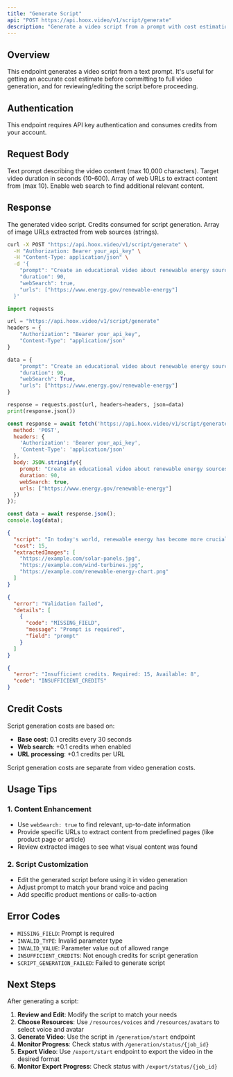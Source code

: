 ```yaml
---
title: "Generate Script"
api: "POST https://api.hoox.video/v1/script/generate"
description: "Generate a video script from a prompt with cost estimation"
---
```


## Overview

This endpoint generates a video script from a text prompt. It's useful for getting an accurate cost estimate before committing to full video generation, and for reviewing/editing the script before proceeding.

## Authentication

<Info>
This endpoint requires API key authentication and consumes credits from your account.
</Info>

## Request Body

<ParamField body="prompt" type="string" required>
  Text prompt describing the video content (max 10,000 characters).
</ParamField>

<ParamField body="duration" type="number" default="60">
  Target video duration in seconds (10-600).
</ParamField>

<ParamField body="urls" type="array">
  Array of web URLs to extract content from (max 10).
</ParamField>

<ParamField body="webSearch" type="boolean" default="false">
  Enable web search to find additional relevant content.
</ParamField>

## Response

<ResponseField name="script" type="string">
  The generated video script.
</ResponseField>

<ResponseField name="cost" type="number">
  Credits consumed for script generation.
</ResponseField>

<ResponseField name="extractedImages" type="array">
  Array of image URLs extracted from web sources (strings).
</ResponseField>

<RequestExample>

```bash cURL
curl -X POST "https://api.hoox.video/v1/script/generate" \
  -H "Authorization: Bearer your_api_key" \
  -H "Content-Type: application/json" \
  -d '{
    "prompt": "Create an educational video about renewable energy sources, focusing on solar and wind power",
    "duration": 90,
    "webSearch": true,
    "urls": ["https://www.energy.gov/renewable-energy"]
  }'
```

```python Python
import requests

url = "https://api.hoox.video/v1/script/generate"
headers = {
    "Authorization": "Bearer your_api_key",
    "Content-Type": "application/json"
}

data = {
    "prompt": "Create an educational video about renewable energy sources, focusing on solar and wind power",
    "duration": 90,
    "webSearch": True,
    "urls": ["https://www.energy.gov/renewable-energy"]
}

response = requests.post(url, headers=headers, json=data)
print(response.json())
```

```javascript JavaScript
const response = await fetch('https://api.hoox.video/v1/script/generate', {
  method: 'POST',
  headers: {
    'Authorization': 'Bearer your_api_key',
    'Content-Type': 'application/json'
  },
  body: JSON.stringify({
    prompt: "Create an educational video about renewable energy sources, focusing on solar and wind power",
    duration: 90,
    webSearch: true,
    urls: ["https://www.energy.gov/renewable-energy"]
  })
});

const data = await response.json();
console.log(data);
```

</RequestExample>

<ResponseExample>

```json Response
{
  "script": "In today's world, renewable energy has become more crucial than ever. Let's explore two of the most promising sources: solar and wind power.\n\nSolar energy harnesses the power of the sun through photovoltaic panels. These panels convert sunlight directly into electricity, providing a clean and abundant energy source. The technology has advanced significantly, making solar power more affordable and efficient than ever before.\n\nWind power, on the other hand, captures the kinetic energy of moving air through wind turbines. These towering structures can generate substantial amounts of electricity, especially in areas with consistent wind patterns.\n\nBoth technologies offer significant environmental benefits, reducing our dependence on fossil fuels and helping combat climate change. As we move forward, these renewable sources will play an increasingly important role in our energy future.",
  "cost": 15,
  "extractedImages": [
    "https://example.com/solar-panels.jpg",
    "https://example.com/wind-turbines.jpg",
    "https://example.com/renewable-energy-chart.png"
  ]
}
```

```json Error 400 - Validation Failed
{
  "error": "Validation failed",
  "details": [
    {
      "code": "MISSING_FIELD",
      "message": "Prompt is required",
      "field": "prompt"
    }
  ]
}
```

```json Error 402 - Insufficient Credits
{
  "error": "Insufficient credits. Required: 15, Available: 8",
  "code": "INSUFFICIENT_CREDITS"
}
```

</ResponseExample>

## Credit Costs

Script generation costs are based on:

- **Base cost**: 0.1 credits every 30 seconds
- **Web search**: +0.1 credits when enabled
- **URL processing**: +0.1 credits per URL

<Tip>
Script generation costs are separate from video generation costs.
</Tip>

## Usage Tips

### 1. Content Enhancement
- Use `webSearch: true` to find relevant, up-to-date information
- Provide specific URLs to extract content from predefined pages (like product page or article)
- Review extracted images to see what visual content was found

### 2. Script Customization
- Edit the generated script before using it in video generation
- Adjust prompt to match your brand voice and pacing
- Add specific product mentions or calls-to-action

## Error Codes

- `MISSING_FIELD`: Prompt is required
- `INVALID_TYPE`: Invalid parameter type
- `INVALID_VALUE`: Parameter value out of allowed range
- `INSUFFICIENT_CREDITS`: Not enough credits for script generation
- `SCRIPT_GENERATION_FAILED`: Failed to generate script

## Next Steps

After generating a script:

1. **Review and Edit**: Modify the script to match your needs
2. **Choose Resources**: Use `/resources/voices` and `/resources/avatars` to select voice and avatar
3. **Generate Video**: Use the script in `/generation/start` endpoint
4. **Monitor Progress**: Check status with `/generation/status/{job_id}`
5. **Export Video**: Use `/export/start` endpoint to export the video in the desired format
6. **Monitor Export Progress**: Check status with `/export/status/{job_id}`